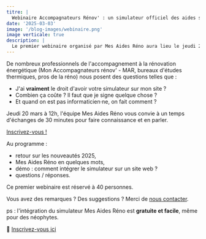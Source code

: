 ```yaml
---
titre: |
  Webinaire Accompagnateurs Rénov' : un simulateur officiel des aides sur votre site
date: '2025-03-03'
image: '/blog-images/webinaire.png'
image verticale: true
description: |
  Le premier webinaire organisé par Mes Aides Réno aura lieu le jeudi 20 mars à 12h. Au programme : les nouveautés 2025, intégrer le simulateur Mes Aides Réno sur votre site en 3 minutes, questions/réponses... Un d'échanges dédié aux MAR et accompagnateurs à la rénovation énergétique.
---
```


De nombreux professionnels de l'accompagnement à la rénovation énergétique (Mon Accompagnateurs rénov' - MAR, bureaux d'études thermiques, pros de la réno) nous posent des questions telles que :

- J'ai **vraiment** le droit d'avoir votre simulateur sur mon site ?
- Combien ça coûte ? Il faut que je signe quelque chose ?
- Et quand on est pas informaticien·ne, on fait comment ?

Jeudi 20 mars à 12h, l'équipe Mes Aides Réno vous convie à un temps d'échanges de 30 minutes pour faire connaissance et en parler.

[Inscrivez-vous !](https://f873cbf7.sibforms.com/serve/MUIFAN5vq04uBlgUAKoiJvTptFnSy6qjg8x8vff5ogULG6W0Nj9y_bwu1_txVwuJ92b03Sk-MV5-UErXYhpcWkyINkZwKfXwa7vSMLxiCblzO0xXqgNo5-f9qraenwGwIT3LGQhFiPqgFngR1qUJcJjTcD_6-8qnLBZ6QgVfei_ZzktV67Sogh-BTl2G0tSxTaq98-6TkW8nB54M)

Au programme :

- retour sur les nouveautés 2025,
- Mes Aides Réno en quelques mots,
- démo : comment intégrer le simulateur sur un site web ?
- questions / réponses.

Ce premier webinaire est réservé à 40 personnes.

Vous avez des remarques ? Des suggestions ? Merci de [nous contacter](/contact).

ps : l'intégration du simulateur Mes Aides Réno est **gratuite et facile**, même pour des néophytes.

🎫 [Inscrivez-vous ici](https://f873cbf7.sibforms.com/serve/MUIFAN5vq04uBlgUAKoiJvTptFnSy6qjg8x8vff5ogULG6W0Nj9y_bwu1_txVwuJ92b03Sk-MV5-UErXYhpcWkyINkZwKfXwa7vSMLxiCblzO0xXqgNo5-f9qraenwGwIT3LGQhFiPqgFngR1qUJcJjTcD_6-8qnLBZ6QgVfei_ZzktV67Sogh-BTl2G0tSxTaq98-6TkW8nB54M)
